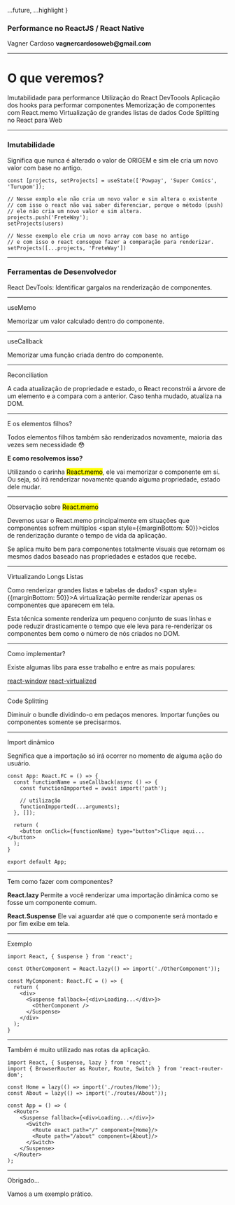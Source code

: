 
  ...future,
  ...highlight
}

<Head>
  <title>Slide</title>
</Head>

<h3>Performance no ReactJS / React Native</h3>
<p>Vagner Cardoso <b style={{ textDecoration: 'underline' }}>vagnercardosoweb@gmail.com</b></p>

---

<h1>O que veremos?</h1>

<Steps>
  <span>Imutabilidade para performance</span>
  <span>Utilização do React DevToools</span>
  <span>Aplicação dos hooks para performar componentes</span>
  <span>Memorização de componentes com React.memo</span>
  <span>Virtualização de grandes listas de dados</span>
  <span>Code Splitting no React para Web</span>
</Steps>

---

<h3>Imutabilidade</h3>

Significa que nunca é alterado o valor de ORIGEM
e sim ele cria um novo valor com base no antigo.

```tsx
const [projects, setProjects] = useState(['Powpay', 'Super Comics', 'Turupom']);

// Nesse exmplo ele não cria um novo valor e sim altera o existente
// com isso o react não vai saber diferenciar, porque o método (push)
// ele não cria um novo valor e sim altera.
projects.push('FreteWay');
setProjects(users)

// Nesse exemplo ele cria um novo array com base no antigo
// e com isso o react consegue fazer a comparação para renderizar.
setProjects([...projects, 'FreteWay'])
```

---

<h3>Ferramentas de Desenvolvedor</h3>

React DevTools: Identificar gargalos na renderização de componentes.

---

<p style={{fontSize: 50}}>useMemo</p>

Memorizar um valor calculado dentro do componente.

---

<p style={{fontSize: 50}}>useCallback</p>

Memorizar uma função criada dentro do componente.

---

<p style={{fontSize: 50}}>Reconciliation</p>

<span>A cada atualização de propriedade e estado, o React reconstrói a árvore de um elemento</span>
<span>e a compara com a anterior. Caso tenha mudado, atualiza na DOM.</span>

---

<p style={{fontSize: 50}}>E os elementos filhos?</p>

<span>Todos elementos filhos também são renderizados novamente,</span>
<span> maioria das vezes sem necessidade 😳</span>

<p style={{margin: 20}}><b>E como resolvemos isso?</b></p>

<span>Utilizando o carinha <mark>React.memo</mark>, ele vai memorizar o componente em sí.</span>
<span>Ou seja, só irá renderizar novamente quando alguma propriedade, estado dele mudar.</span>

---

<p style={{fontSize: 50}}>Observação sobre <mark>React.memo</mark></p>

<span>Devemos usar o React.memo principalmente em situações que componentes sofrem múltiplos </span>
<span style={{marginBottom: 50}}>ciclos de renderização durante o tempo de vida da aplicação.</span>

<span>Se aplica muito bem para componentes totalmente visuais que retornam os mesmos </span>
<span>dados baseado nas propriedades e estados que recebe.</span>

---

<p style={{fontSize: 50}}>Virtualizando Longs Listas</p>

<span>Como renderizar grandes listas e tabelas de dados?</span>
<span style={{marginBottom: 50}}>A virtualização permite renderizar apenas os componentes que aparecem em tela.</span>

<span>Esta técnica somente renderiza um pequeno conjunto de suas linhas e pode reduzir drasticamente o </span>
<span>tempo que ele leva para re-renderizar os componentes bem como o número de nós criados no DOM.</span>

---

<p style={{fontSize: 50}}>Como implementar?</p>

Existe algumas libs para esse trabalho e entre as mais populares:

<a href="https://react-window.now.sh/#/examples/list/fixed-size">react-window</a>
<a href="https://bvaughn.github.io/react-virtualized/#/">react-virtualized</a>

---

<p style={{fontSize: 50}}>Code Splitting</p>

<span>Diminuir o bundle dividindo-o em pedaços menores.</span>
<span>Importar funções ou componentes somente se precisarmos.</span>

---

<p style={{fontSize: 50}}>Import dinâmico</p>

Segnifica que a importação só irá ocorrer no momento de alguma ação do usuário.

```tsx
const App: React.FC = () => {
  const functionName = useCallback(async () => {
    const functionImpported = await import('path');

    // utilização
    functionImpported(...arguments);
  }, []);

  return (
    <button onClick={functionName} type="button">Clique aqui...</button>
  );
}

export default App;
```

---

<p style={{fontSize: 50}}>Tem como fazer com componentes?</p>

<span><b>React.lazy</b></span>
<span>Permite a você renderizar uma importação dinâmica como se fosse um componente comum.</span>

<p style={{margin: 20}}></p>

<span><b>React.Suspense</b></span>
<span>Ele vai aguardar até que o componente será montado e por fim exibe em tela.</span>

---

<p style={{fontSize: 50}}>Exemplo</p>

```tsx
import React, { Suspense } from 'react';

const OtherComponent = React.lazy(() => import('./OtherComponent'));

const MyComponent: React.FC = () => {
  return (
    <div>
      <Suspense fallback={<div>Loading...</div>}>
        <OtherComponent />
      </Suspense>
    </div>
  );
}
```

---

Também é muito utilizado nas rotas da aplicação.

```tsx
import React, { Suspense, lazy } from 'react';
import { BrowserRouter as Router, Route, Switch } from 'react-router-dom';

const Home = lazy(() => import('./routes/Home'));
const About = lazy(() => import('./routes/About'));

const App = () => (
  <Router>
    <Suspense fallback={<div>Loading...</div>}>
      <Switch>
        <Route exact path="/" component={Home}/>
        <Route path="/about" component={About}/>
      </Switch>
    </Suspense>
  </Router>
);
```

---

Obrigado...

Vamos a um exemplo prático.
